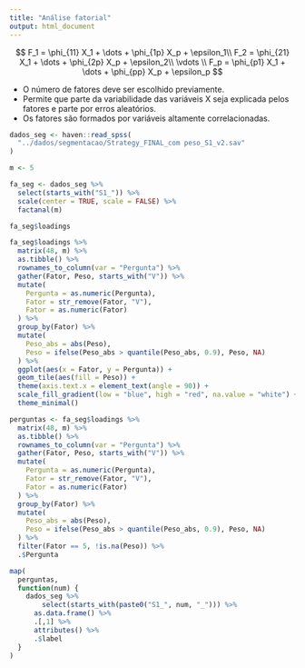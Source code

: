 ```yaml
---
title: "Análise fatorial"
output: html_document
---
```


$$
F_1 = \phi_{11} X_1 + \dots + \phi_{1p} X_p + \epsilon_1\\
F_2 = \phi_{21} X_1 + \dots + \phi_{2p} X_p + \epsilon_2\\
\vdots \\
F_p = \phi_{p1} X_1 + \dots + \phi_{pp} X_p + \epsilon_p
$$

- O número de fatores deve ser escolhido previamente.
- Permite que parte da variabilidade das variáveis X seja explicada pelos fatores e parte por erros aleatórios.
- Os fatores são formados por variáveis altamente correlacionadas.

```r
dados_seg <- haven::read_spss(
  "../dados/segmentacao/Strategy_FINAL_com peso_S1_v2.sav"
)

m <- 5

fa_seg <- dados_seg %>% 
  select(starts_with("S1_")) %>%
  scale(center = TRUE, scale = FALSE) %>% 
  factanal(m)

fa_seg$loadings

fa_seg$loadings %>%
  matrix(48, m) %>% 
  as.tibble() %>% 
  rownames_to_column(var = "Pergunta") %>% 
  gather(Fator, Peso, starts_with("V")) %>% 
  mutate(
    Pergunta = as.numeric(Pergunta),
    Fator = str_remove(Fator, "V"),
    Fator = as.numeric(Fator)
  ) %>% 
  group_by(Fator) %>% 
  mutate(
    Peso_abs = abs(Peso),
    Peso = ifelse(Peso_abs > quantile(Peso_abs, 0.9), Peso, NA)
  ) %>% 
  ggplot(aes(x = Fator, y = Pergunta)) +
  geom_tile(aes(fill = Peso)) +
  theme(axis.text.x = element_text(angle = 90)) +
  scale_fill_gradient(low = "blue", high = "red", na.value = "white") +
  theme_minimal()
```


```r
perguntas <- fa_seg$loadings %>%
  matrix(48, m) %>% 
  as.tibble() %>% 
  rownames_to_column(var = "Pergunta") %>% 
  gather(Fator, Peso, starts_with("V")) %>% 
  mutate(
    Pergunta = as.numeric(Pergunta),
    Fator = str_remove(Fator, "V"),
    Fator = as.numeric(Fator)
  ) %>% 
  group_by(Fator) %>% 
  mutate(
    Peso_abs = abs(Peso),
    Peso = ifelse(Peso_abs > quantile(Peso_abs, 0.9), Peso, NA)
  ) %>% 
  filter(Fator == 5, !is.na(Peso)) %>% 
  .$Pergunta

map(
  perguntas,
  function(num) {
    dados_seg %>% 
        select(starts_with(paste0("S1_", num, "_"))) %>% 
      as.data.frame() %>%
      .[,1] %>% 
      attributes() %>% 
      .$label
  }
)

```


